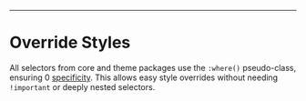 ---

# Override Styles
All selectors from core and theme packages use the `:where()` pseudo-class, ensuring 0 [specificity](https://developer.mozilla.org/en-US/docs/Web/CSS/Specificity).
This allows easy style overrides without needing `!important` or deeply nested selectors.


